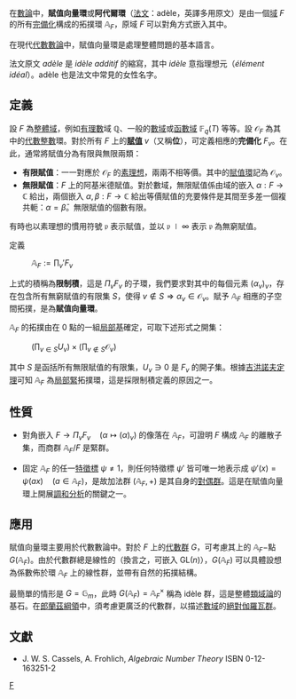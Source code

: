 {{NoteTA
|G1 = Math
}}
在[[數論|數論]]中，'''賦值向量環'''或'''阿代爾環'''（[[法文|法文]]：adèle，英譯多用原文）是由一個[[域_(數學)|域]] <math>F</math> 的所有[[完備化_(環論)|完備化]]構成的拓撲環 <math>\mathbb{A}_F</math>，原域 <math>F</math> 可以對角方式嵌入其中。

在現代[[代數數論|代數數論]]中，賦值向量環是處理整體問題的基本語言。

法文原文 ''adèle'' 是 ''idèle additif'' 的縮寫，其中 ''idèle'' 意指理想元（''élément idéal''）。adèle 也是法文中常見的女性名字。

==定義==
設 <math>F</math> 為[[整體域|整體域]]，例如[[有理數|有理數]]域 <math>\mathbb{Q}</math>、一般的[[數域|數域]]或[[函數域|函數域]] <math>\mathbb{F}_q(T)</math> 等等。設 <math>\mathcal{O}_F</math> 為其中的[[代數整數|代數整數]]環。對於所有 <math>F</math> 上的'''[[賦值|賦值]]''' <math>v</math>（又稱'''位'''），可定義相應的'''完備化''' <math>F_v</math>。在此，通常將賦值分為有限與無限兩類：
* '''有限賦值'''：一一對應於 <math>\mathcal{O}_F</math> 的[[素理想|素理想]]，兩兩不相等價。其中的[[賦值環|賦值環]]記為 <math>\mathcal{O}_v</math>。
* '''無限賦值'''：<math>F</math> 上的阿基米德賦值。對於數域，無限賦值係由域的嵌入 <math>\alpha: F \to \mathbb{C}</math> 給出，兩個嵌入 <math>\alpha, \beta: F \to \mathbb{C}</math> 給出等價賦值的充要條件是其間至多差一個複共軛：<math>\alpha = \bar{\beta}</math>。無限賦值的個數有限。

有時也以素理想的慣用符號 <math>\mathfrak{p}</math> 表示賦值，並以 <math>\mathfrak{p} \mid \infty</math> 表示 <math>\mathfrak{p}</math> 為無窮賦值。 

定義
: <math>\mathbb{A}_F := {\prod_v}' F_v</math>
上式的積稱為'''限制積'''，這是 <math>\Pi_v F_v</math> 的子環，我們要求對其中的每個元素 <math>(\alpha_v)_v</math>，存在包含所有無窮賦值的有限集 <math>S</math>，使得 <math>v \notin S \Rightarrow \alpha_v \in \mathcal{O}_v</math>。賦予 <math>\mathbb{A}_F</math> 相應的子空間拓撲，是為'''賦值向量環'''。

<math>\mathbb{A}_F</math> 的拓撲由在 <math>0</math> 點的一組[[基_(拓撲學)|局部基]]確定，可取下述形式之開集：
: <math>(\prod_{v \in S} U_v) \times (\prod_{v \notin S} \mathcal{O}_v) </math>
其中 <math>S</math> 是函括所有無限賦值的有限集，<math>U_v \ni 0</math> 是 <math>F_v</math> 的開子集。根據[[吉洪諾夫定理|吉洪諾夫定理]]可知 <math>\mathbb{A}_F</math> 為[[緊性|局部緊]]拓撲環，這是採限制積定義的原因之一。

==性質==
* 對角嵌入 <math>F \to \Pi_v F_v \quad (\alpha \mapsto (\alpha)_v)</math> 的像落在 <math>\mathbb{A}_F</math>，可證明 <math>F</math> 構成  <math>\mathbb{A}_F</math> 的離散子集，而商群 <math>\mathbb{A}_F/F</math> 是緊群。

* 固定 <math>\mathbb{A}_F</math> 的任一[[特徵標|特徵標]] <math>\psi \neq 1</math>，則任何特徵標 <math>\psi'</math> 皆可唯一地表示成 <math>\psi'(x) = \psi(ax) \quad (a \in \mathbb{A}_F)</math>，是故加法群 <math>(\mathbb{A}_F,+)</math> 是其自身的[[龐特里亞金對偶性|對偶群]]。這是在賦值向量環上開展[[調和分析|調和分析]]的關鍵之一。

==應用==
賦值向量環主要用於代數數論中。對於 <math>F</math> 上的[[代數群|代數群]] <math>G</math>，可考慮其上的 <math>\mathbb{A}_F-</math>點 <math>G(\mathbb{A}_F)</math>。由於代數群總是線性的（換言之，可嵌入 <math>\mathrm{GL}(n)</math>），<math>G(\mathbb{A}_F)</math> 可以具體設想為係數佈於環 <math>\mathbb{A}_F</math> 上的線性群，並帶有自然的拓撲結構。

最簡單的情形是 <math>G = \mathbb{G}_m</math>，此時 <math>G(\mathbb{A}_F) = \mathbb{A}_F^\times</math> 稱為 idèle 群，這是整體[[類域論|類域論]]的基石。在[[郎蘭茲綱領|郎蘭茲綱領]]中，須考慮更廣泛的代數群，以描述[[數域|數域]]的[[絕對伽羅瓦群|絕對伽羅瓦群]]。

==文獻==
* J. W. S. Cassels, A. Frohlich, ''Algebraic Number Theory''  ISBN 0-12-163251-2

[[Category:代數數論|F]]